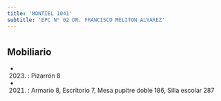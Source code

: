 ```yaml
---
title: 'MONTIEL 1041'
subtitle: 'EPC N° 02 DR. FRANCISCO MELITON ALVAREZ'
---
```


#


## Mobiliario

*  (2023) : Pizarrón 8 

*  (2021) : Armario 8, Escritorio 7, Mesa pupitre doble 186, Silla escolar 287 



